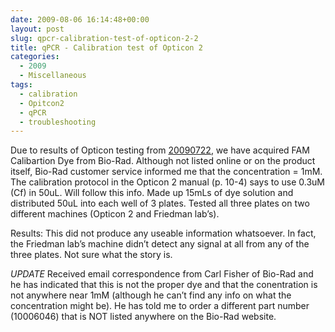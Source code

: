 ```yaml
---
date: 2009-08-06 16:14:48+00:00
layout: post
slug: qpcr-calibration-test-of-opticon-2-2
title: qPCR - Calibration test of Opticon 2
categories:
  - 2009
  - Miscellaneous
tags:
  - calibration
  - Opitcon2
  - qPCR
  - troubleshooting
---
```


Due to results of Opticon testing from [20090722](/Sam%27s+Working+Notebook+Jun-Aug+2009#sjw20090722), we have acquired FAM Calibartion Dye from Bio-Rad. Although not listed online or on the product itself, Bio-Rad customer service informed me that the concentration = 1mM. The calibration protocol in the Opticon 2 manual (p. 10-4) says to use 0.3uM (Cf) in 50uL. Will follow this info. Made up 15mLs of dye solution and distributed 50uL into each well of 3 plates. Tested all three plates on two different machines (Opticon 2 and Friedman lab's).

Results: This did not produce any useable information whatsoever. In fact, the Friedman lab's machine didn't detect any signal at all from any of the three plates. Not sure what the story is.

_UPDATE_ Received email correspondence from Carl Fisher of Bio-Rad and he has indicated that this is not the proper dye and that the conentration is not anywhere near 1mM (although he can't find any info on what the concentration might be). He has told me to order a different part number (10006046) that is NOT listed anywhere on the Bio-Rad website.
